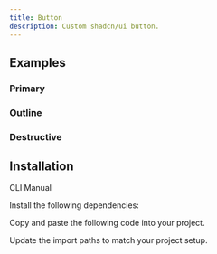```yaml
---
title: Button
description: Custom shadcn/ui button.
---
```


<ComponentCollapse
  name="button-demo"
  classNameComponentContainer="min-h-[200px]"
/>

## Examples

### Primary

<ComponentCollapse
  name="button-primary"
  classNameComponentContainer="min-h-[200px]"
/>

### Outline

<ComponentCollapse
  name="button-outline"
  classNameComponentContainer="min-h-[200px]"
/>

### Destructive

<ComponentCollapse
  name="button-destructive"
  classNameComponentContainer="min-h-[200px]"
/>

## Installation

<Tabs defaultValue="cli">

<TabsList>
  <TabsTrigger value="cli">CLI</TabsTrigger>
  <TabsTrigger value="manual">Manual</TabsTrigger>
</TabsList>
<TabsContent value="cli">

<ComponentCli name="button"/>

</TabsContent>

<TabsContent value="manual">

<Steps>

<Step>Install the following dependencies:</Step>

<ComponentCli name="button"/>

<Step>Copy and paste the following code into your project.</Step>

<ComponentSource name="button" />

<Step>Update the import paths to match your project setup.</Step>

</Steps>

</TabsContent>

</Tabs>

